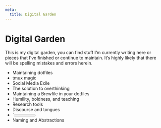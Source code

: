 ```yaml
---
meta:
  title: Digital Garden
---
```



# Digital Garden

This is my digital garden, you can find stuff I’m currently writing here or
pieces that I’ve finished or continue to maintain. It’s highly likely that there
will be spelling mistakes and errors herein.

* <Link to="maintaining-dotfiles">Maintaining dotfiles</Link>
* <Link to="tmux-magic">tmux magic</Link>
* <Link to="social-media-exile">Social Media Exile</Link>
* <Link to="the-solution-to-overthinking/">The solution to overthinking</Link>
* <Link to="maintaining-a-brewfile-in-your-dotfiles">Maintaining a Brewfile in your dotfiles</Link>
* <Link to="humility-boldness-and-teaching">Humility, boldness, and teaching</Link>
* <Link to="research-tools">Research tools</Link>
* <Link to="discourse-and-tongues">Discourse and tongues</Link>
* <Link to="meter-and-progress-in-safari">`<meter>` and `<progress>` in Safari</Link>
* <Link to="naming-and-abstractions">Naming and Abstractions</Link>
